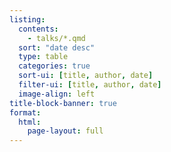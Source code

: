 ```yaml
---
listing:
  contents:
    - talks/*.qmd
  sort: "date desc"
  type: table
  categories: true
  sort-ui: [title, author, date]
  filter-ui: [title, author, date]
  image-align: left
title-block-banner: true
format:
  html:
    page-layout: full
---
```

